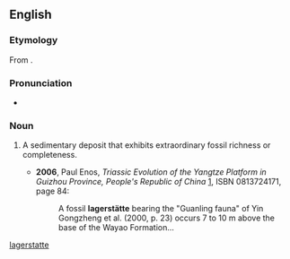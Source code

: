 {{also|Lagerstätte}}
==English==
{{wikipedia}}

===Etymology===
From {{etyl|de|en}} {{term|Lagerstätte||place of storage|lang=de}}.

===Pronunciation===
*{{a|UK}} {{IPA|/ˈlɑːɡəʃtɛtə/}}

===Noun===
{{en-noun|lagerstätten}}

# {{context|paleontology}} A sedimentary deposit that exhibits extraordinary fossil richness or completeness.
#* '''2006''', Paul Enos, ''Triassic Evolution of the Yangtze Platform in Guizhou Province, People's Republic of China'' [http://books.google.com/books?id=J2C1UkOSf2gC], ISBN 0813724171, page 84:
#*: A fossil '''lagerstätte''' bearing the "Guanling fauna" of Yin Gongzheng et al. (2000, p. 23) occurs 7 to 10 m above the base of the Wayao Formation...

[[Category:English terms spelled with Ä|lagerstatte]]